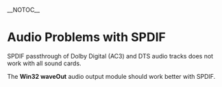 __NOTOC__
=Audio Problems with SPDIF=

SPDIF passthrough of Dolby Digital (AC3) and DTS audio tracks does not work with all sound cards.

The '''Win32 waveOut''' audio output module should work better with SPDIF.

{{Anchoring space}}
{{VSG}}